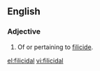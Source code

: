 ==English==

===Adjective===
{{en-adj|-}}

# Of or pertaining to [[filicide]].

[[el:filicidal]]
[[vi:filicidal]]